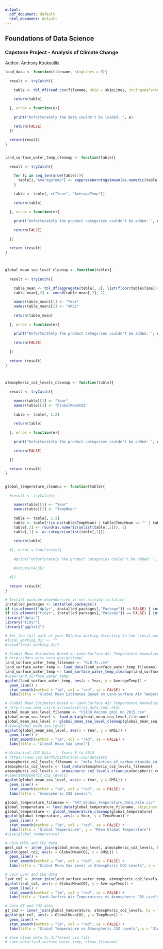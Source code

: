 ```yaml
---
output:
  pdf_document: default
  html_document: default
---
```

## Foundations of Data Science
### Capstone Project - Analysis of Climate Change
Author: Anthony Koukoullis

```r
load_data <- function(filename, skipLines = 0){
  
  result <- tryCatch({
    
    table <- tbl_df(read.csv(filename, skip = skipLines, stringsAsFactors = FALSE, blank.lines.skip = TRUE))
    
    return(table)
    
  }, error = function(e){
    
    print("Unfortunately the data couldn't be loaded: ", e)
    
    return(FALSE)
  })
  
  return(result)
}


land_surface_water_temp_cleanup <- function(table){
  
  result <- tryCatch({
    
    for (i in seq_len(nrow(table))){
      table[i,"AverageTemp"] <- suppressWarnings(mean(as.numeric(table[i,2:13]), na.rm = TRUE))
    }
    
    table <- table[, c("Year", "AverageTemp")]
    
    return(table)
    
  }, error = function(e){
    
    print("Unfortunately the product categories couldn't be added: ", e)
    
    return(FALSE)
    
  })
  
  return (result)
}



global_mean_sea_level_cleanup <- function(table){
  
  result <- tryCatch({
    
    table_mean <- tbl_df(aggregate(table[, 2], list(floor(table$Time)), mean))
    table_mean[,2] <- round(table_mean[,2], 2)
    
    names(table_mean)[1] <- "Year"
    names(table_mean)[2] <- "GMSL"
    
    return(table_mean)
    
  }, error = function(e){
    
    print("Unfortunately the product categories couldn't be added: ", e)
    
    return(FALSE)
    
  })
  
  return (result)
}



atmospheric_co2_levels_cleanup <- function(table){
  
  result <- tryCatch({
    
    names(table)[1] <- "Year"
    names(table)[2] <- "GlobalMeanCO2"
    
    table <- table[, 1:2]
    
    return(table)
    
  }, error = function(e){
    
    print("Unfortunately the product categories couldn't be added: ", e)
    
    return(FALSE)
    
  })
  
  return (result)
}


global_temperature_cleanup <- function(table){
  
  #result <- tryCatch({
    
    names(table)[1] <- "Year"
    names(table)[2] <- "TempMean"
    
    table <- table[, 1:2]
    table <- table[!(is.na(table$TempMean) | table$TempMean == "" | table$TempMean == "------" | table$TempMean == "-----------"),]
    table[,2] <- round(as.numeric(unlist(table[,2])), 2)
    table[,1] <- as.integer(unlist(table[,1]))
    
    return(table)
    
  #}, error = function(e){
    
    #print("Unfortunately the product categories couldn't be added: ", e)
    
    #return(FALSE)
    
  #})
  
  return (result)
}
```

``` r
# Install package dependencies if not already installed
installed_packages <- installed.packages()
if (is.element("dplyr", installed_packages[,"Package"]) == FALSE) { install.packages("dplyr") }
if (is.element("tidyr", installed_packages[,"Package"]) == FALSE) { install.packages("tidyr") }
library("dplyr")
library("tidyr")
library("ggplot2")

# Set the full path of your RStudio working directory to the "local_working_dir" variable if necessary,
#local_working_dir <- ""
#setwd(local_working_dir)
```

``` r
# Global Mean Estimates Based on Land-Surface Air Temperature Anomalies Only (Meteorological Station Data, dTs)
# http://data.giss.nasa.gov/gistemp/
land_surface_water_temp_filename <- "GLB.Ts.csv"
land_surface_water_temp <- load_data(land_surface_water_temp_filename)
land_surface_water_temp <- land_surface_water_temp_cleanup(land_surface_water_temp)
#View(land_surface_water_temp)
ggplot(land_surface_water_temp, aes(x = Year, y = AverageTemp)) +
  geom_line() +
  stat_smooth(method = "lm", col = "red", se = FALSE) +
  labs(title = "Global Mean Estimates Based on Land-Surface Air Temperature")
```

``` r
# Global Mean Estimates Based on Land-Surface Air Temperature Anomalies Only (Meteorological Station Data, dTs)
# http://www.cmar.csiro.au/sealevel/sl_data_cmar.html
global_mean_sea_level_filename <- "CSIRO_Recons_gmsl_mo_2015.csv"
global_mean_sea_level <- load_data(global_mean_sea_level_filename)
global_mean_sea_level <- global_mean_sea_level_cleanup(global_mean_sea_level)
#View(global_mean_sea_level)
ggplot(global_mean_sea_level, aes(x = Year, y = GMSL)) +
  geom_line() +
  stat_smooth(method = "lm", col = "red", se = FALSE) +
  labs(title = "Global Mean Sea Level")
```

``` r
# Historical CO2 Data  |  Years 0 to 2014 
# https://www.co2.earth/historical-co2-datasets
atmospheric_co2_levels_filename <- "mole_fraction_of_carbon_dioxide_in_air_input4MIPs_GHGConcentrations_CMIP_UoM-CMIP-1-1-0_gr3-GMNHSH_0000-2014.csv"
atmospheric_co2_levels <- load_data(atmospheric_co2_levels_filename)
atmospheric_co2_levels <- atmospheric_co2_levels_cleanup(atmospheric_co2_levels)
#View(atmospheric_co2_levels)
ggplot(global_mean_sea_level, aes(x = Year, y = GMSL)) +
  geom_line() +
  stat_smooth(method = "lm", col = "red", se = FALSE) +
  labs(title = "Atmospheric CO2 Levels")
```

``` r
global_temperature_filename <- "647_Global_Temperature_Data_File.csv"
global_temperature <- load_data(global_temperature_filename, skipLines = 2)
global_temperature <- global_temperature_cleanup(global_temperature)
ggplot(global_temperature, aes(x = Year, y = TempMean)) +
  geom_line() +
  stat_smooth(method = "lm", col = "red", se = FALSE) +
  labs(title = "Global Temperature", y = "Mean Global Temperature")
#View(global_temperature)
```

``` r
# Join GMSL and CO2 data
gmsl_co2 <- inner_join(global_mean_sea_level, atmospheric_co2_levels, by = "Year")
ggplot(gmsl_co2, aes(x = GlobalMeanCO2, y = GMSL)) +
  geom_line() +
  stat_smooth(method = "lm", col = "red", se = FALSE) +
  labs(title = "Global Mean Sea Level vs Atmospheric CO2 Levels", x = "Global Mean Atmospheric CO2 Levels", y = "Global Mean Sea Level")
```

``` r
# Join LSWT and CO2 data
lswt_co2 <- inner_join(land_surface_water_temp, atmospheric_co2_levels, by = "Year")
ggplot(lswt_co2, aes(x = GlobalMeanCO2, y = AverageTemp)) +
  geom_line() +
  stat_smooth(method = "lm", col = "red", se = FALSE) +
  labs(title = "Land-Surface Air Temperatures vs Atmospheric CO2 Levels", x = "Global Mean Atmospheric CO2 Levels", y = "Land Surface Water Temperature")
```

``` r
# Join GT and CO2 data
gt_co2 <- inner_join(global_temperature, atmospheric_co2_levels, by = "Year")
ggplot(gt_co2, aes(x = GlobalMeanCO2, y = TempMean)) +
  geom_line() +
  stat_smooth(method = "lm", col = "red", se = FALSE) +
  labs(title = "Global Temperature vs Atmospheric CO2 Levels", x = "Global Mean Atmospheric CO2 Levels", y = "Mean Global Temperature")
```

``` r
# Save clean data to different csv file
# save_data(land_surface_water_temp, clean_filename)
```